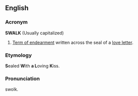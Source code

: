 ==English==

===Acronym=== 
'''SWALK''' (Usually capitalized)
#[[Term of endearment]] written across the seal of a [[love letter]].
===Etymology===
'''S'''ealed '''W'''ith '''a L'''oving '''K'''iss.
===Pronunciation===
swolk.